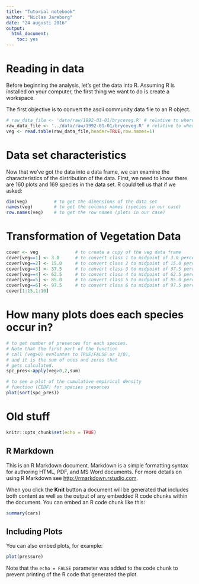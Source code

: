 ```yaml
---
title: "Tutorial notebook"
author: "Niclas Jareborg"
date: "24 augusti 2016"
output: 
  html_document: 
    toc: yes
---
```


# Reading in data

Before beginning the analysis, let's get the data into R. Assuming R is installed on your computer, the first thing we want to do is create a workspace. 

The first objective is to convert the ascii community data file to an R object. 

```r
# raw_data_file <- 'data/raw/1992-01-01/bryceveg.R' # relative to where the project .Rproj file is!
raw_data_file <- '../data/raw/1992-01-01/bryceveg.R' # relative to where the .Rmd file is!
veg <- read.table(raw_data_file,header=TRUE,row.names=1)
```

# Data set characteristics
Now that we've got the data into a data frame, we can examine the characteristics of the distribution of the data. First, we need to know there are 160 plots and 169 species in the data set. R could tell us that if we asked:

```r
dim(veg)          # to get the dimensions of the data set
names(veg)        # to get the columns names (species in our case)
row.names(veg)    # to get the row names (plots in our case)
```

# Transformation of Vegetation Data
```r
cover <- veg              # to create a copy of the veg data frame
cover[veg==1] <- 3.0      # to convert class 1 to midpoint of 3.0 percent
cover[veg==2] <- 15.0     # to convert class 2 to midpoint of 15.0 percent
cover[veg==3] <- 37.5     # to convert class 3 to midpoint of 37.5 percent
cover[veg==4] <- 62.5     # to convert class 4 to midpoint of 62.5 percent
cover[veg==5] <- 85.0     # to convert class 5 to midpoint of 85.0 percent
cover[veg==6] <- 97.5     # to convert class 6 to midpoint of 97.5 percent
cover[1:15,1:10]
```

# How many plots does each species occur in?
```r
# to get number of presences for each species.
# Note that the first part of the function 
# call (veg>0) evaluates to TRUE/FALSE or 1/0), 
# and it is the sum of ones and zeros that 
# gets calculated.
spc_pres<-apply(veg>0,2,sum)   

# to see a plot of the cumulative empirical density 
# function (CEDF) for species presences
plot(sort(spc_pres))
```


# Old stuff

```r
knitr::opts_chunk$set(echo = TRUE)
```



## R Markdown

This is an R Markdown document. Markdown is a simple formatting syntax for authoring HTML, PDF, and MS Word documents. For more details on using R Markdown see <http://rmarkdown.rstudio.com>.

When you click the **Knit** button a document will be generated that includes both content as well as the output of any embedded R code chunks within the document. You can embed an R code chunk like this:

```r
summary(cars)
```

## Including Plots

You can also embed plots, for example:

```r
plot(pressure)
```

Note that the `echo = FALSE` parameter was added to the code chunk to prevent printing of the R code that generated the plot.



